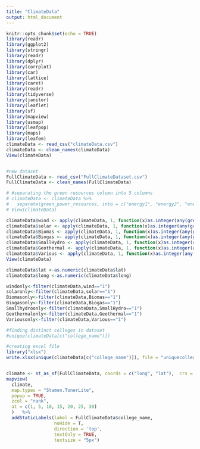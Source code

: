 ```yaml
---
title: "ClimateData"
output: html_document
---
```


```r
knitr::opts_chunk$set(echo = TRUE)
library(readr)
library(ggplot2)
library(stringr)
library(readr)
library(dplyr)
library(corrplot)
library(car)
library(lattice)
library(caret)
library(readr)
library(tidyverse)
library(janitor)
library(leaflet)
library(sf)
library(mapview)
library(usmap)
library(leafpop)
library(maps) 
library(leafem)
climateData <- read_csv("climateData.csv")
climateData <- clean_names(climateData)
View(climateData)


#new dataset
FullClimateData <- read_csv("FullClimateDataset.csv")
FullClimateData <- clean_names(FullClimateData)

```

```r
# #separating the green resources column into 5 columns 
# climateData <- climateData %>% 
#   separate(green_power_resources, into = c("energy1", "energy2", "energy3", "energy4", "energy5"), sep = ",")
# View(climateData)
```

```r
climateData$wind <- apply(climateData, 1, function(x)as.integer(any(grep('Wind',x))))
climateData$solar <- apply(climateData, 1, function(x)as.integer(any(grep('Solar',x))))
climateData$Biomas <- apply(climateData, 1, function(x)as.integer(any(grep('Biomas',x))))
climateData$Biogas <- apply(climateData, 1, function(x)as.integer(any(grep('Biogas',x))))
climateData$SmallHydro <- apply(climateData, 1, function(x)as.integer(any(grep('Small-hydro',x))))
climateData$Geothermal <- apply(climateData, 1, function(x)as.integer(any(grep('Geothermal',x))))
climateData$Various <- apply(climateData, 1, function(x)as.integer(any(grep('Various',x))))
View(climateData)

climateData$lat <-as.numeric(climateData$lat)
climateData$long <-as.numeric(climateData$long)


```
```r
windonly<-filter(climateData,wind=="1")
solaronly<-filter(climateData,solar=="1")
Biomasonly<-filter(climateData,Biomas=="1")
Biogasonly<-filter(climateData,Biogas=="1")
Smallhydroonly<-filter(climateData,SmallHydro=="1")
Geothermalonly<-filter(climateData,Geothermal=="1")
Variousonly<-filter(climateData,Various=="1")
```

```r
#finding distinct colleges in dataset
#unique(climateData[c("college_name")])

#creating excel file
library("xlsx")
write.xlsx(unique(climateData[c("college_name")]), file = "uniquecolleges.xlsx", sheetName = "UNIQUE COLLEGES", append = FALSE)



```


```r
climate <- st_as_sf(FullClimateData, coords = c("long", "lat"),  crs = 4326)
mapview(
  climate, 
  map.types = "Stamen.TonerLite", 
  popup = TRUE, 
  zcol = "rank", 
  at = c(1, 5, 10, 15, 20, 25, 30)
  )   %>% 
  addStaticLabels(label = FullClimateData$college_name,
                  noHide = T,
                  direction = 'top',
                  textOnly = TRUE,
                  textsize = "5px")
```





